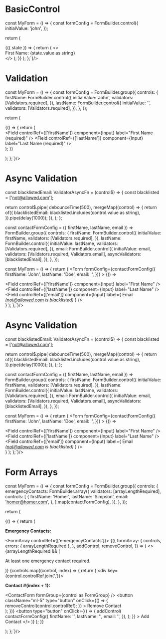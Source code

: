 
<Meta of={FormStories} />

# BasicControl
<Story of={FormStories.BasicControl} />
<Source of={FormStories.BasicControl} language="tsx" code={`

const MyForm = () => {
  const formConfig = FormBuilder.control({
    initialValue: 'john',
  });

  return (
    <Form formConfig={formConfig}>
      {({ state }) => {
        return (
          <>
            <Field controlRef={[]} component={Input} />
            <div>
              First Name: <span>{state.value as string}</span>
            </div>
          </>
        );
      }}
    </Form>
  );
};`}/>

# Validation
<Story of={FormStories.Validation} />
<Source of={FormStories.Validation} language="tsx" code={`

const MyForm = () => {
  const formConfig = FormBuilder.group({
    controls: {
      firstName: FormBuilder.control({
        initialValue: 'John',
        validators: [Validators.required],
      }),
      lastName: FormBuilder.control({
        initialValue: '',
        validators: [Validators.required],
      }),
    },
  });

  return (
    <Form
      formConfig={formConfig}
    >
      {() => {
        return (
          <div className="form-group">
            <Field
              controlRef={['firstName']}
              component={Input}
              label="First Name (required)"
            />
            <Field
              controlRef={['lastName']}
              component={Input}
              label="Last Name (required)"
            />
          </div>
        );
      }}
    </Form>
  );
};`}/>

# Async Validation
<Story of={FormStories.AsyncValidation} />
<Source of={FormStories.AsyncValidation} language="tsx" code={`

const blacklistedEmail: ValidatorAsyncFn = (control$) => {
  const blacklisted = ['not@allowed.com'];

  return control$.pipe(
    debounceTime(500),
    mergeMap((control) => {
      return of({
        blacklistedEmail: blacklisted.includes(control.value as string),
      }).pipe(delay(1000));
    }),
  );
};

const contactFormConfig = ({ firstName, lastName, email }) =>
  FormBuilder.group({
    controls: {
      firstName: FormBuilder.control({
        initialValue: firstName,
        validators: [Validators.required],
      }),
      lastName: FormBuilder.control({
        initialValue: lastName,
        validators: [Validators.required],
      }),
      email: FormBuilder.control({
        initialValue: email,
        validators: [Validators.required, Validators.email],
        asyncValidators: [blacklistedEmail],
      }),
    },
  });

const MyForm = () => {
  return (
    <Form
      formConfig={contactFormConfig({
        firstName: 'John',
        lastName: 'Doe',
        email: '',
      })}
    >
      {() => 
        <div className="form-group">
          <Field
            controlRef={['firstName']}
            component={Input}
            label="First Name"
          />
          <Field
            controlRef={['lastName']}
            component={Input}
            label="Last Name"
          />
          <Field
            controlRef={['email']}
            component={Input}
            label={
              <span>
                Email <i>(not@allowed.com is blacklisted)</i>
              </span>
            }
          />
        </div>
      }
    </Form>
  );
};`}/>

# Async Validation
<Story of={FormStories.AsyncValidation} />
<Source of={FormStories.AsyncValidation} language="tsx" code={`

const blacklistedEmail: ValidatorAsyncFn = (control$) => {
  const blacklisted = ['not@allowed.com'];

  return control$.pipe(
    debounceTime(500),
    mergeMap((control) => {
      return of({
        blacklistedEmail: blacklisted.includes(control.value as string),
      }).pipe(delay(1000));
    }),
  );
};

const contactFormConfig = ({ firstName, lastName, email }) =>
  FormBuilder.group({
    controls: {
      firstName: FormBuilder.control({
        initialValue: firstName,
        validators: [Validators.required],
      }),
      lastName: FormBuilder.control({
        initialValue: lastName,
        validators: [Validators.required],
      }),
      email: FormBuilder.control({
        initialValue: email,
        validators: [Validators.required, Validators.email],
        asyncValidators: [blacklistedEmail],
      }),
    },
  });

const MyForm = () => {
  return (
    <Form
      formConfig={contactFormConfig({
        firstName: 'John',
        lastName: 'Doe',
        email: '',
      })}
    >
      {() => 
        <div className="form-group">
          <Field
            controlRef={['firstName']}
            component={Input}
            label="First Name"
          />
          <Field
            controlRef={['lastName']}
            component={Input}
            label="Last Name"
          />
          <Field
            controlRef={['email']}
            component={Input}
            label={
              <span>
                Email <i>(not@allowed.com is blacklisted)</i>
              </span>
            }
          />
        </div>
      }
    </Form>
  );
};`}/>

# Form Arrays
<Story of={FormStories.FormArrays} />
<Source of={FormStories.FormArrays} language="tsx" code={`

const MyForm = () => {
  const formConfig = FormBuilder.group({
    controls: {
      emergencyContacts: FormBuilder.array({
        validators: [arrayLengthRequired],
        controls: [
          {
            firstName: 'Homer',
            lastName: 'Simpson',
            email: 'homer@homer.com',
          },
        ].map(contactFormConfig),
      }),
    },
  });

  return (
    <Form
      formConfig={formConfig}
    >
      {() => {
        return (
          <div className="form-group">
            <p>
              <b>Emergency Contacts:</b>
            </p>
            <FormArray controlRef={['emergencyContacts']}>
              {({
                formArray: {
                  controls,
                  errors: { arrayLengthRequired },
                },
                addControl,
                removeControl,
              }) => (
                <>
                  {arrayLengthRequired && (
                    <p className="text-danger">
                      At least one emergency contact required.
                    </p>
                  )}
                  {controls.map((control, index) => {
                    return (
                      <div key={control.controlRef.join(',')}>
                        <p>
                          <b>Contact #{index + 1}:</b>
                        </p>
                        <div className="d-flex align-items-center">
                          <ContactForm
                            formGroup={control as FormGroup<Contact>}
                          />
                          <button
                            className="ml-5"
                            type="button"
                            onClick={() => {
                              removeControl(control.controlRef);
                            }}
                          >
                            Remove Contact
                          </button>
                        </div>
                      </div>
                    );
                  })}
                  <button
                    type="button"
                    onClick={() => {
                      addControl(
                        contactFormConfig({
                          firstName: '',
                          lastName: '',
                          email: '',
                        }),
                      );
                    }}
                  >
                    Add Contact
                  </button>
                </>
              )}
            </FormArray>
          </div>
        );
      }}
    </Form>
  );
};`}/>